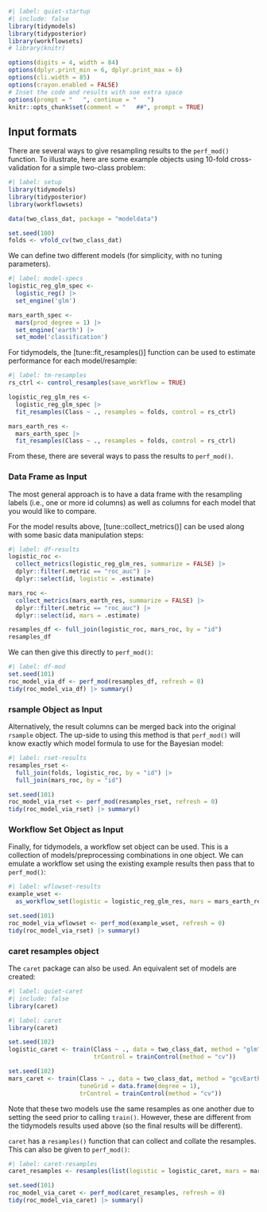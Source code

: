 ```r
#| label: quiet-startup
#| include: false
library(tidymodels)
library(tidyposterior)
library(workflowsets)
# library(knitr)

options(digits = 4, width = 84)
options(dplyr.print_min = 6, dplyr.print_max = 6)
options(cli.width = 85)
options(crayon.enabled = FALSE)
# Inset the code and results with soe extra space
options(prompt = "   ", continue = "   ")
knitr::opts_chunk$set(comment = "   ##", prompt = TRUE)
```

## Input formats

There are several ways to give resampling results to the `perf_mod()` function. To illustrate, here are some example objects using 10-fold cross-validation for a simple two-class problem: 

```r
#| label: setup
library(tidymodels)
library(tidyposterior)
library(workflowsets)

data(two_class_dat, package = "modeldata")

set.seed(100)
folds <- vfold_cv(two_class_dat)
```

We can define two different models (for simplicity, with no tuning parameters).

```r
#| label: model-specs
logistic_reg_glm_spec <-
  logistic_reg() |>
  set_engine('glm')

mars_earth_spec <-
  mars(prod_degree = 1) |>
  set_engine('earth') |>
  set_mode('classification')
```

For tidymodels, the [tune::fit_resamples()] function can be used to estimate performance for each model/resample:

```r
#| label: tm-resamples
rs_ctrl <- control_resamples(save_workflow = TRUE)

logistic_reg_glm_res <- 
  logistic_reg_glm_spec |> 
  fit_resamples(Class ~ ., resamples = folds, control = rs_ctrl)

mars_earth_res <- 
  mars_earth_spec |> 
  fit_resamples(Class ~ ., resamples = folds, control = rs_ctrl)
```

From these, there are several ways to pass the results to `perf_mod()`.

### Data Frame as Input

The most general approach is to have a data frame with the resampling labels (i.e., one or more id columns) as well as columns for each model that you would like to compare. 

For the model results above, [tune::collect_metrics()] can be used along with some basic data manipulation steps: 

```r
#| label: df-results
logistic_roc <- 
  collect_metrics(logistic_reg_glm_res, summarize = FALSE) |> 
  dplyr::filter(.metric == "roc_auc") |> 
  dplyr::select(id, logistic = .estimate)

mars_roc <- 
  collect_metrics(mars_earth_res, summarize = FALSE) |> 
  dplyr::filter(.metric == "roc_auc") |> 
  dplyr::select(id, mars = .estimate)

resamples_df <- full_join(logistic_roc, mars_roc, by = "id")
resamples_df
```

We can then give this directly to `perf_mod()`: 

```r
#| label: df-mod
set.seed(101)
roc_model_via_df <- perf_mod(resamples_df, refresh = 0)
tidy(roc_model_via_df) |> summary()
```

### rsample Object as Input

Alternatively, the result columns can be merged back into the original `rsample` object. The up-side to using this method is that `perf_mod()` will know exactly which model formula to use for the Bayesian model:

```r
#| label: rset-results
resamples_rset <- 
  full_join(folds, logistic_roc, by = "id") |> 
  full_join(mars_roc, by = "id")

set.seed(101)
roc_model_via_rset <- perf_mod(resamples_rset, refresh = 0)
tidy(roc_model_via_rset) |> summary()
```

### Workflow Set Object as Input

Finally, for tidymodels, a workflow set object can be used. This is a collection of models/preprocessing combinations in one object. We can emulate a workflow set using the existing example results then pass that to `perf_mod()`: 

```r
#| label: wflowset-results
example_wset <-
  as_workflow_set(logistic = logistic_reg_glm_res, mars = mars_earth_res)

set.seed(101)
roc_model_via_wflowset <- perf_mod(example_wset, refresh = 0)
tidy(roc_model_via_rset) |> summary()
```

### caret resamples object

The `caret` package can also be used. An equivalent set of models are created:

```r
#| label: quiet-caret
#| include: false
library(caret)
```
```r
#| label: caret
library(caret)

set.seed(102)
logistic_caret <- train(Class ~ ., data = two_class_dat, method = "glm", 
                        trControl = trainControl(method = "cv"))

set.seed(102)
mars_caret <- train(Class ~ ., data = two_class_dat, method = "gcvEarth",
                    tuneGrid = data.frame(degree = 1),
                    trControl = trainControl(method = "cv"))
```

Note that these two models use the same resamples as one another due to setting the seed prior to calling `train()`. However, these are different from the tidymodels results used above (so the final results will be different).

`caret` has a `resamples()` function that can collect and collate the resamples. This can also be given to `perf_mod()`: 

```r
#| label: caret-resamples
caret_resamples <- resamples(list(logistic = logistic_caret, mars = mars_caret))

set.seed(101)
roc_model_via_caret <- perf_mod(caret_resamples, refresh = 0)
tidy(roc_model_via_caret) |> summary()
```
